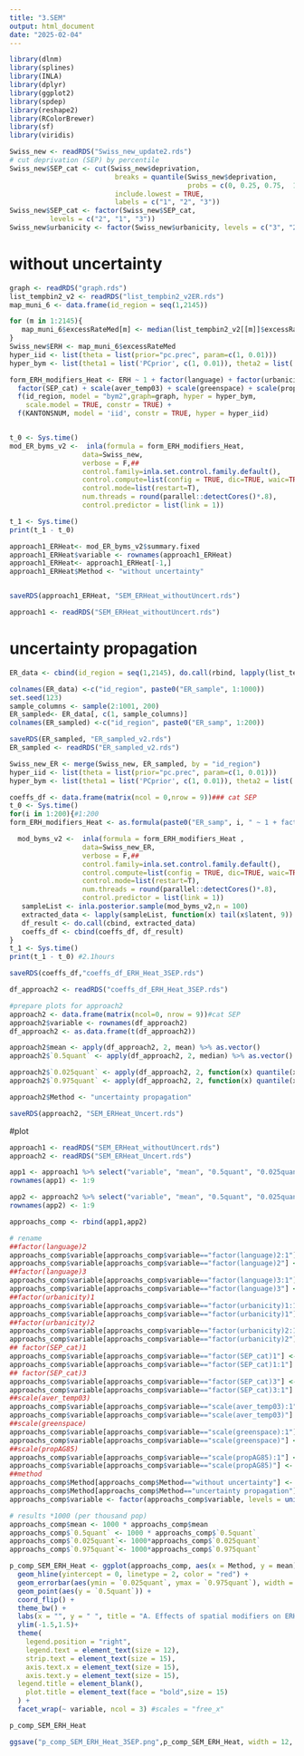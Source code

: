 ---
title: "3.SEM"
output: html_document
date: "2025-02-04"
---

```{r}
library(dlnm)
library(splines)
library(INLA)
library(dplyr)
library(ggplot2)
library(spdep)
library(reshape2)
library(RColorBrewer)
library(sf)
library(viridis)

```

```{r}
Swiss_new <- readRDS("Swiss_new_update2.rds")
# cut deprivation (SEP) by percentile
Swiss_new$SEP_cat <- cut(Swiss_new$deprivation, 
                          breaks = quantile(Swiss_new$deprivation, 
                                            probs = c(0, 0.25, 0.75,  1)),
                          include.lowest = TRUE,
                          labels = c("1", "2", "3"))  
Swiss_new$SEP_cat <- factor(Swiss_new$SEP_cat, 
          levels = c("2", "1", "3"))
Swiss_new$urbanicity <- factor(Swiss_new$urbanicity, levels = c("3", "2", "1"))
```



# without uncertainty
```{r}
graph <- readRDS("graph.rds")
list_tempbin2_v2 <- readRDS("list_tempbin2_v2ER.rds") 
map_muni_6 <- data.frame(id_region = seq(1,2145))

for (m in 1:2145){
   map_muni_6$excessRateMed[m] <- median(list_tempbin2_v2[[m]]$excessRate)
}
Swiss_new$ERH <- map_muni_6$excessRateMed
hyper_iid <- list(theta = list(prior="pc.prec", param=c(1, 0.01)))
hyper_bym <- list(theta1 = list('PCprior', c(1, 0.01)), theta2 = list('PCprior', c(0.5, 0.5)))

form_ERH_modifiers_Heat <- ERH ~ 1 + factor(language) + factor(urbanicity) +
  factor(SEP_cat) + scale(aver_temp03) + scale(greenspace) + scale(propAG85) + 
  f(id_region, model = "bym2",graph=graph, hyper = hyper_bym,
    scale.model = TRUE, constr = TRUE) +
  f(KANTONSNUM, model = 'iid', constr = TRUE, hyper = hyper_iid)


t_0 <- Sys.time()
mod_ER_byms_v2 <-  inla(formula = form_ERH_modifiers_Heat,
                  data=Swiss_new,
                  verbose = F,##
                  control.family=inla.set.control.family.default(),
                  control.compute=list(config = TRUE, dic=TRUE, waic=TRUE),
                  control.mode=list(restart=T),
                  num.threads = round(parallel::detectCores()*.8),
                  control.predictor = list(link = 1))

t_1 <- Sys.time() 
print(t_1 - t_0) 
```


```{r}
approach1_ERHeat<- mod_ER_byms_v2$summary.fixed
approach1_ERHeat$variable <- rownames(approach1_ERHeat)
approach1_ERHeat<- approach1_ERHeat[-1,]
approach1_ERHeat$Method <- "without uncertainty"


saveRDS(approach1_ERHeat, "SEM_ERHeat_withoutUncert.rds")

approach1 <- readRDS("SEM_ERHeat_withoutUncert.rds")
```

# uncertainty propagation
```{r}
ER_data <- cbind(id_region = seq(1,2145), do.call(rbind, lapply(list_tempbin2_v2, function(df) df$excessRate)))%>%as.data.frame()

colnames(ER_data) <-c("id_region", paste0("ER_sample", 1:1000)) 
set.seed(123)
sample_columns <- sample(2:1001, 200) 
ER_sampled<- ER_data[, c(1, sample_columns)]
colnames(ER_sampled) <-c("id_region", paste0("ER_samp", 1:200)) 

saveRDS(ER_sampled, "ER_sampled_v2.rds") 
ER_sampled <- readRDS("ER_sampled_v2.rds")

```

```{r}
Swiss_new_ER <- merge(Swiss_new, ER_sampled, by = "id_region")
hyper_iid <- list(theta = list(prior="pc.prec", param=c(1, 0.01)))
hyper_bym <- list(theta1 = list('PCprior', c(1, 0.01)), theta2 = list('PCprior', c(0.5, 0.5)))
```

```{r}
coeffs_df <- data.frame(matrix(ncol = 0,nrow = 9))### cat SEP
t_0 <- Sys.time()
for(i in 1:200){#1:200
form_ERH_modifiers_Heat <- as.formula(paste0("ER_samp", i, " ~ 1 + factor(language) + factor(urbanicity) + factor(SEP_cat) + scale(aver_temp03) + scale(greenspace) + scale(propAG85) + f(id_region, model = 'bym2', graph = graph, hyper = hyper_bym, scale.model = TRUE, constr = TRUE) + f(KANTONSNUM, model = 'iid', constr = TRUE, hyper = hyper_iid)"))

  mod_byms_v2 <-  inla(formula = form_ERH_modifiers_Heat ,
                  data=Swiss_new_ER,
                  verbose = F,##
                  control.family=inla.set.control.family.default(),
                  control.compute=list(config = TRUE, dic=TRUE, waic=TRUE),
                  control.mode=list(restart=T),
                  num.threads = round(parallel::detectCores()*.8),
                  control.predictor = list(link = 1))
   sampleList <- inla.posterior.sample(mod_byms_v2,n = 100)
   extracted_data <- lapply(sampleList, function(x) tail(x$latent, 9)) #covariates
   df_result <- do.call(cbind, extracted_data)
   coeffs_df <- cbind(coeffs_df, df_result)
}
t_1 <- Sys.time() 
print(t_1 - t_0) #2.1hours

saveRDS(coeffs_df,"coeffs_df_ERH_Heat_3SEP.rds")
```

```{r}
df_approach2 <- readRDS("coeffs_df_ERH_Heat_3SEP.rds")

#prepare plots for approach2
approach2 <- data.frame(matrix(ncol=0, nrow = 9))#cat SEP
approach2$variable <- rownames(df_approach2)
df_approach2 <- as.data.frame(t(df_approach2)) 

approach2$mean <- apply(df_approach2, 2, mean) %>% as.vector()
approach2$`0.5quant` <- apply(df_approach2, 2, median) %>% as.vector()

approach2$`0.025quant` <- apply(df_approach2, 2, function(x) quantile(x, 0.025))%>% as.vector()
approach2$`0.975quant` <- apply(df_approach2, 2, function(x) quantile(x, 0.975))%>% as.vector()

approach2$Method <- "uncertainty propagation"

saveRDS(approach2, "SEM_ERHeat_Uncert.rds")

```

#plot
```{r}
approach1 <- readRDS("SEM_ERHeat_withoutUncert.rds")
approach2 <- readRDS("SEM_ERHeat_Uncert.rds")
```

```{r}
app1 <- approach1 %>% select("variable", "mean", "0.5quant", "0.025quant", "0.975quant", "Method")
rownames(app1) <- 1:9

app2 <- approach2 %>% select("variable", "mean", "0.5quant", "0.025quant", "0.975quant", "Method")
rownames(app2) <- 1:9

approachs_comp <- rbind(app1,app2)

# rename 
##factor(language)2
approachs_comp$variable[approachs_comp$variable=="factor(language)2:1"] <- "French" 
approachs_comp$variable[approachs_comp$variable=="factor(language)2"] <- "French"
##factor(language)3
approachs_comp$variable[approachs_comp$variable=="factor(language)3:1"] <- "Italian" 
approachs_comp$variable[approachs_comp$variable=="factor(language)3"] <- "Italian"
##factor(urbanicity)1
approachs_comp$variable[approachs_comp$variable=="factor(urbanicity)1:1"] <- "Urban area"
approachs_comp$variable[approachs_comp$variable=="factor(urbanicity)1"] <- "Urban area"
##factor(urbanicity)2
approachs_comp$variable[approachs_comp$variable=="factor(urbanicity)2:1"] <- "Semi-urban area"
approachs_comp$variable[approachs_comp$variable=="factor(urbanicity)2"] <- "Semi-urban area"
## factor(SEP_cat)1
approachs_comp$variable[approachs_comp$variable=="factor(SEP_cat)1"] <- "Low SEP"
approachs_comp$variable[approachs_comp$variable=="factor(SEP_cat)1:1"] <- "Low SEP"
## factor(SEP_cat)3
approachs_comp$variable[approachs_comp$variable=="factor(SEP_cat)3"] <- "High SEP"
approachs_comp$variable[approachs_comp$variable=="factor(SEP_cat)3:1"] <- "High SEP"
##scale(aver_temp03)
approachs_comp$variable[approachs_comp$variable=="scale(aver_temp03):1"] <- "Average temperature"
approachs_comp$variable[approachs_comp$variable=="scale(aver_temp03)"] <- "Average temperature"
##scale(greenspace)
approachs_comp$variable[approachs_comp$variable=="scale(greenspace):1"] <- "Green space"
approachs_comp$variable[approachs_comp$variable=="scale(greenspace)"] <- "Green space"
##scale(propAG85)
approachs_comp$variable[approachs_comp$variable=="scale(propAG85):1"] <- "Proportion (85+)"
approachs_comp$variable[approachs_comp$variable=="scale(propAG85)"] <- "Proportion (85+)"
##method
approachs_comp$Method[approachs_comp$Method=="without uncertainty"] <- "WU"
approachs_comp$Method[approachs_comp$Method=="uncertainty propagation"] <- "UP"
approachs_comp$variable <- factor(approachs_comp$variable, levels = unique(approachs_comp$variable))
```

```{r}
# results *1000 (per thousand pop)
approachs_comp$mean <- 1000 * approachs_comp$mean 
approachs_comp$`0.5quant` <- 1000 * approachs_comp$`0.5quant`
approachs_comp$`0.025quant`<- 1000*approachs_comp$`0.025quant`
approachs_comp$`0.975quant`<- 1000*approachs_comp$`0.975quant`
```


```{r}
p_comp_SEM_ERH_Heat <- ggplot(approachs_comp, aes(x = Method, y = mean)) + 
  geom_hline(yintercept = 0, linetype = 2, color = "red") + 
  geom_errorbar(aes(ymin = `0.025quant`, ymax = `0.975quant`), width = 0.2) + 
  geom_point(aes(y = `0.5quant`)) +  
  coord_flip() +                                                
  theme_bw() +                                             
  labs(x = "", y = " ", title = "A. Effects of spatial modifiers on ERH ") +
  ylim(-1.5,1.5)+
  theme(
    legend.position = "right",
    legend.text = element_text(size = 12),    
    strip.text = element_text(size = 15),        
    axis.text.x = element_text(size = 15),
    axis.text.y = element_text(size = 15),
  legend.title = element_blank(),
    plot.title = element_text(face = "bold",size = 15)
  ) +
  facet_wrap(~ variable, ncol = 3) #scales = "free_x"

p_comp_SEM_ERH_Heat

ggsave("p_comp_SEM_ERH_Heat_3SEP.png",p_comp_SEM_ERH_Heat, width = 12, height = 4, dpi = 300)
```


